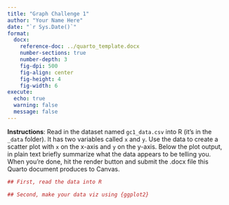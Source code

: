 ```yaml
---
title: "Graph Challenge 1"
author: "Your Name Here"
date: "`r Sys.Date()`"
format: 
  docx:
    reference-doc: ../quarto_template.docx
    number-sections: true
    number-depth: 3
    fig-dpi: 500
    fig-align: center
    fig-height: 4
    fig-width: 6
execute: 
  echo: true
  warning: false
  message: false
---
```



**Instructions**: Read in the dataset named `gc1_data.csv` into R (it's in the `_data` folder). It has two variables called `x` and `y`. Use the data to create a scatter plot with `x` on the x-axis and `y` on the y-axis. Below the plot output, in plain text briefly summarize what the data appears to be telling you. When you're done, hit the render button and submit the .docx file this Quarto document produces to Canvas. 

<!-- A code block as been included below. This is where you should write your code to read in the data and produce your data viz. -->

```r
## First, read the data into R

## Second, make your data viz using {ggplot2}

```

